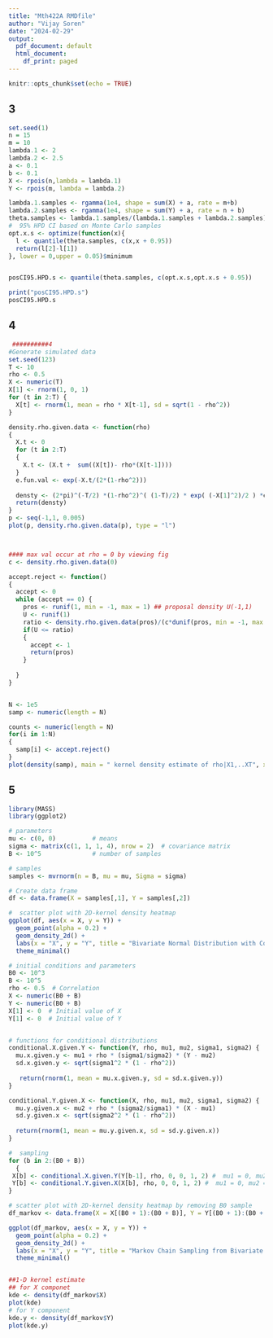 ```yaml
---
title: "Mth422A RMDfile"
author: "Vijay Soren"
date: "2024-02-29"
output:
  pdf_document: default
  html_document:
    df_print: paged
---
```


```r
knitr::opts_chunk$set(echo = TRUE)
```

## 3


```r
set.seed(1)
n = 15
m = 10
lambda.1 <- 2
lambda.2 <- 2.5
a <- 0.1
b <- 0.1
X <- rpois(n,lambda = lambda.1)
Y <- rpois(m, lambda = lambda.2)

lambda.1.samples <- rgamma(1e4, shape = sum(X) + a, rate = m+b)
lambda.2.samples <- rgamma(1e4, shape = sum(Y) + a, rate = n + b)
theta.samples <- lambda.1.samples/(lambda.1.samples + lambda.2.samples)
#  95% HPD CI based on Monte Carlo samples
opt.x.s <- optimize(function(x){
  l <- quantile(theta.samples, c(x,x + 0.95))
  return(l[2]-l[1])
}, lower = 0,upper = 0.05)$minimum


posCI95.HPD.s <- quantile(theta.samples, c(opt.x.s,opt.x.s + 0.95))

print("posCI95.HPD.s")
posCI95.HPD.s
```
## 4

```r
 ##########4
#Generate simulated data
set.seed(123) 
T <- 10
rho <- 0.5
X <- numeric(T)
X[1] <- rnorm(1, 0, 1)
for (t in 2:T) {
  X[t] <- rnorm(1, mean = rho * X[t-1], sd = sqrt(1 - rho^2))
}

density.rho.given.data <- function(rho)
{
  X.t <- 0
  for (t in 2:T)
  {
    X.t <- (X.t +  sum((X[t])- rho*(X[t-1])))
  }
  e.fun.val <- exp(-X.t/(2*(1-rho^2)))
  
  densty <- (2*pi)^(-T/2) *(1-rho^2)^( (1-T)/2) * exp( (-X[1]^2)/2 ) *e.fun.val
  return(densty)
}
p <- seq(-1,1, 0.005)
plot(p, density.rho.given.data(p), type = "l")



#### max val occur at rho = 0 by viewing fig
c <- density.rho.given.data(0)

accept.reject <- function()
{
  accept <- 0
  while (accept == 0) {
    pros <- runif(1, min = -1, max = 1) ## proposal density U(-1,1)
    U <- runif(1)
    ratio <- density.rho.given.data(pros)/(c*dunif(pros, min = -1, max = 1))
    if(U <= ratio)
    {
      accept <- 1
      return(pros)
    }
    
  }
}


N <- 1e5
samp <- numeric(length = N)

counts <- numeric(length = N)
for(i in 1:N)
{
  samp[i] <- accept.reject()
}
plot(density(samp), main = " kernel density estimate of rho|X1,..XT", xlab = "rho")

```



## 5



```r
library(MASS)
library(ggplot2)

# parameters
mu <- c(0, 0)          # means
sigma <- matrix(c(1, 1, 1, 4), nrow = 2)  # covariance matrix
B <- 10^5              # number of samples

# samples
samples <- mvrnorm(n = B, mu = mu, Sigma = sigma)

# Create data frame
df <- data.frame(X = samples[,1], Y = samples[,2])

#  scatter plot with 2D-kernel density heatmap
ggplot(df, aes(x = X, y = Y)) +
  geom_point(alpha = 0.2) +
  geom_density_2d() +
  labs(x = "X", y = "Y", title = "Bivariate Normal Distribution with Correlation 0.5") +
  theme_minimal()

# initial conditions and parameters
B0 <- 10^3
B <- 10^5   
rho <- 0.5  # Correlation
X <- numeric(B0 + B)
Y <- numeric(B0 + B)
X[1] <- 0  # Initial value of X
Y[1] <- 0  # Initial value of Y


# functions for conditional distributions
conditional.X.given.Y <- function(Y, rho, mu1, mu2, sigma1, sigma2) {
  mu.x.given.y <- mu1 + rho * (sigma1/sigma2) * (Y - mu2)
  sd.x.given.y <- sqrt(sigma1^2 * (1 - rho^2))
  
   return(rnorm(1, mean = mu.x.given.y, sd = sd.x.given.y))
}

conditional.Y.given.X <- function(X, rho, mu1, mu2, sigma1, sigma2) {
  mu.y.given.x <- mu2 + rho * (sigma2/sigma1) * (X - mu1)
  sd.y.given.x <- sqrt(sigma2^2 * (1 - rho^2))
  
  return(rnorm(1, mean = mu.y.given.x, sd = sd.y.given.x))
}

#  sampling
for (b in 2:(B0 + B))
  {
 X[b] <- conditional.X.given.Y(Y[b-1], rho, 0, 0, 1, 2) #  mu1 = 0, mu2 = 0, sigma1 = 1, sigma2 = 2
 Y[b] <- conditional.Y.given.X(X[b], rho, 0, 0, 1, 2) #  mu1 = 0, mu2 = 0, sigma1 = 1, sigma2 = 2
}

# scatter plot with 2D-kernel density heatmap by removing B0 sample
df_markov <- data.frame(X = X[(B0 + 1):(B0 + B)], Y = Y[(B0 + 1):(B0 + B)])

ggplot(df_markov, aes(x = X, y = Y)) +
  geom_point(alpha = 0.2) +
  geom_density_2d() +
  labs(x = "X", y = "Y", title = "Markov Chain Sampling from Bivariate Normal Distribution") +
  theme_minimal()


##1-D kernel estimate
## for X componet
kde <- density(df_markov$X)
plot(kde)
# for Y component
kde.y <- density(df_markov$Y)
plot(kde.y)
```


